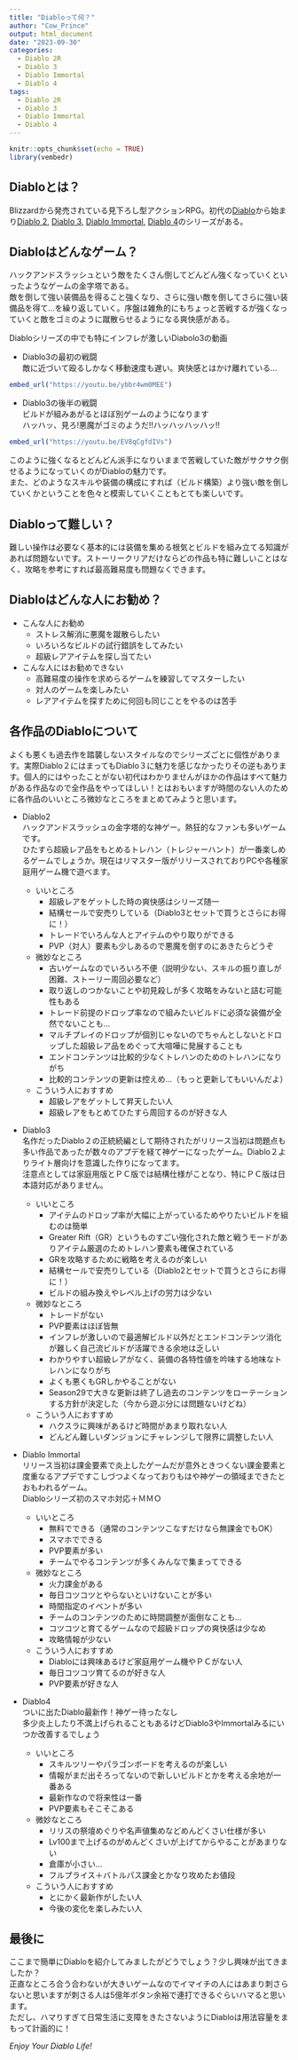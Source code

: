 ```yaml
---
title: "Diabloって何？"
author: "Cow_Prince"
output: html_document
date: "2023-09-30"
categories: 
  - Diablo 2R
  - Diablo 3
  - Diablo Immortal
  - Diablo 4
tags: 
  - Diablo 2R
  - Diablo 3
  - Diablo Immortal
  - Diablo 4
---
```


```r
knitr::opts_chunk$set(echo = TRUE)
library(vembedr)
```

## Diabloとは？

Blizzardから発売されている見下ろし型アクションRPG。初代の[Diablo](https://www.gog.com/game/diablo)から始まり[Diablo 2](https://diablo2.blizzard.com/en-us/), [Diablo 3](https://us.diablo3.blizzard.com/en-us/), [Diablo Immortal](https://diabloimmortal.blizzard.com/ja-jp/), [Diablo 4](https://diablo4.blizzard.com/ja-jp/)のシリーズがある。  

## Diabloはどんなゲーム？  
ハックアンドスラッシュという敵をたくさん倒してどんどん強くなっていくといったようなゲームの金字塔である。  
敵を倒して強い装備品を得ること強くなり、さらに強い敵を倒してさらに強い装備品を得て…を繰り返していく。序盤は雑魚的にもちょっと苦戦するが強くなっていくと敵をゴミのように蹴散らせるようになる爽快感がある。  
  
Diabloシリーズの中でも特にインフレが激しいDiabolo3の動画  
  
+ Diablo3の最初の戦闘  
敵に近づいて殴るしかなく移動速度も遅い。爽快感とはかけ離れている…  

```r
embed_url("https://youtu.be/ybbr4wm0MEE")
```

+ Diablo3の後半の戦闘  
ビルドが組みあがるとほぼ別ゲームのようになります  
ハッハッ、見ろ!悪魔がゴミのようだ!!ハッハッハッハッ!!   

```r
embed_url("https://youtu.be/EV8qCgfdIVs")
```
  
このように強くなるとどんどん派手になりいままで苦戦していた敵がサクサク倒せるようになっていくのがDiabloの魅力です。  
また、どのようなスキルや装備の構成にすれば（ビルド構築）より強い敵を倒していくかということを色々と模索していくこともとても楽しいです。  

## Diabloって難しい？  
難しい操作は必要なく基本的には装備を集める根気とビルドを組み立てる知識があれば問題ないです。ストーリークリアだけならどの作品も特に難しいことはなく、攻略を参考にすれば最高難易度も問題なくできます。  

## Diabloはどんな人にお勧め？  
+ こんな人にお勧め  
  - ストレス解消に悪魔を蹴散らしたい
  - いろいろなビルドの試行錯誤をしてみたい
  - 超級レアアイテムを探し当てたい

+ こんな人にはお勧めできない
  - 高難易度の操作を求めらるゲームを練習してマスターしたい
  - 対人のゲームを楽しみたい
  - レアアイテムを探すために何回も同じことをやるのは苦手
  

## 各作品のDiabloについて  
よくも悪くも過去作を踏襲しないスタイルなのでシリーズごとに個性があります。実際Diablo２にはまってもDiablo３に魅力を感じなかったりその逆もあります。個人的にはやったことがない初代はわかりませんがほかの作品はすべて魅力がある作品なので全作品をやってほしい！とはおもいますが時間のない人のために各作品のいいところ微妙なところをまとめてみようと思います。  
  
+ Diablo2  
ハックアンドスラッシュの金字塔的な神ゲー。熱狂的なファンも多いゲームです。  
ひたすら超級レア品をもとめるトレハン（トレジャーハント）が一番楽しめるゲームでしょうか。現在はリマスター版がリリースされておりPCや各種家庭用ゲーム機で遊べます。  

  - いいところ
    + 超級レアをゲットした時の爽快感はシリーズ随一  
    + 結構セールで安売りしている（Diablo3とセットで買うとさらにお得に！）
    + トレードでいろんな人とアイテムのやり取りができる  
    + PVP（対人）要素も少しあるので悪魔を倒すのにあきたらどうぞ  
    
  - 微妙なところ  
    + 古いゲームなのでいろいろ不便（説明少ない、スキルの振り直しが困難、ストーリー周回必要など）  
    + 取り返しのつかないことや初見殺しが多く攻略をみないと詰む可能性もある  
    + トレード前提のドロップ率なので組みたいビルドに必須な装備が全然でないことも…  
    + マルチプレイのドロップが個別じゃないのでちゃんとしないとドロップした超級レア品をめぐって大喧嘩に発展することも  
    + エンドコンテンツは比較的少なくトレハンのためのトレハンになりがち   
    + 比較的コンテンツの更新は控えめ…（もっと更新してもいいんだよ）  
    
  - こういう人におすすめ  
    + 超級レアをゲットして昇天したい人
    + 超級レアをもとめてひたすら周回するのが好きな人
  
+ Diablo3  
名作だったDiablo２の正統続編として期待されたがリリース当初は問題点も多い作品であったが数々のアプデを経て神ゲーになったゲーム。Diablo２よりライト層向けを意識した作りになってます。   
注意点としては家庭用版とＰＣ版では結構仕様がことなり、特にＰＣ版は日本語対応がありません。  

  - いいところ  
    + アイテムのドロップ率が大幅に上がっているためやりたいビルドを組むのは簡単  
    + Greater Rift（GR）というものすごい強化された敵と戦うモードがありアイテム厳選のためトレハン要素も確保されている   
    + GRを攻略するために戦略を考えるのが楽しい
    + 結構セールで安売りしている（Diablo2とセットで買うとさらにお得に！）  
    + ビルドの組み換えやレベル上げの労力は少ない  
  
  - 微妙なところ
    + トレードがない  
    + PVP要素はほぼ皆無  
    + インフレが激しいので最適解ビルド以外だとエンドコンテンツ消化が難しく自己流ビルドが活躍できる余地は乏しい   
    + わかりやすい超級レアがなく、装備の各特性値を吟味する地味なトレハンになりがち   
    + よくも悪くもGRしかやることがない   
    + Season29で大きな更新は終了し過去のコンテンツをローテーションする方針が決定した（今から遊ぶ分には問題ないけどね）   
    
  - こういう人におすすめ
    + ハクスラに興味があるけど時間があまり取れない人
    + どんどん難しいダンジョンにチャレンジして限界に調整したい人  

+ Diablo Immortal  
リリース当初は課金要素で炎上したゲームだが意外ときつくない課金要素と度重なるアプデですこしづつよくなっておりもはや神ゲーの領域まできたとおもわれるゲーム。  
Diabloシリーズ初のスマホ対応＋ＭＭＯ   

  - いいところ
    + 無料でできる（通常のコンテンツこなすだけなら無課金でもOK）  
    + スマホでできる
    + PVP要素が多い  
    + チームでやるコンテンツが多くみんなで集まってできる  
    
  - 微妙なところ  
    + 火力課金がある  
    + 毎日コツコツとやらないといけないことが多い  
    + 時間指定のイベントが多い  
    + チームのコンテンツのために時間調整が面倒なことも…  
    + コツコツと育てるゲームなので超級ドロップの爽快感は少なめ  
    + 攻略情報が少ない   
    
  - こういう人におすすめ  
    + Diabloには興味あるけど家庭用ゲーム機やＰＣがない人   
    + 毎日コツコツ育てるのが好きな人  
    + PVP要素が好きな人  

+ Diablo4   
ついに出たDiablo最新作！神ゲー待ったなし   
多少炎上したり不満上げられることもあるけどDiablo3やImmortalみるにいつか改善するでしょう   

  - いいところ    
    + スキルツリーやパラゴンボードを考えるのが楽しい   
    + 情報がまだ出そろってないので新しいビルドとかを考える余地が一番ある  
    + 最新作なので将来性は一番     
    + PVP要素もそこそこある    
    
  - 微妙なところ  
    + リリスの祭壇めぐりや名声値集めなどめんどくさい仕様が多い  
    + Lv100まで上げるのがめんどくさいが上げてからやることがあまりない  
    + 倉庫が小さい…  
    + フルプライス＋バトルパス課金とかなり攻めたお値段       
    
  - こういう人におすすめ  
    + とにかく最新作がしたい人
    + 今後の変化を楽しみたい人   

## 最後に       
ここまで簡単にDiabloを紹介してみましたがどうでしょう？少し興味が出てきましたか？   
正直なところ合う合わないが大きいゲームなのでイマイチの人にはあまり刺さらないと思いますが刺さる人は5億年ボタン余裕で連打できるぐらいハマると思います。  
ただし、ハマりすぎて日常生活に支障をきたさないようにDiabloは用法容量をまもって計画的に！  


*Enjoy Your Diablo Life!*